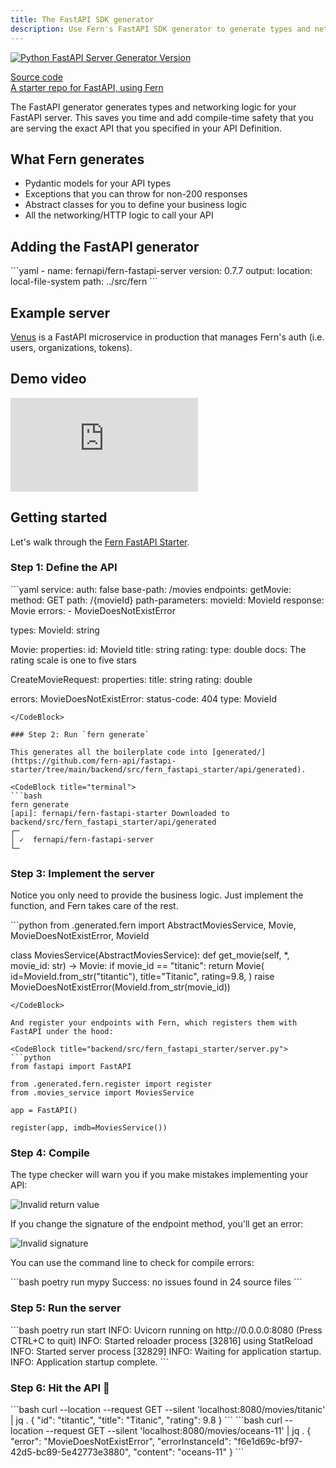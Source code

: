 ```yaml
---
title: The FastAPI SDK generator
description: Use Fern's FastAPI SDK generator to generate types and networking logic for your FastAPI server. 
---
```


[![Python FastAPI Server Generator Version](https://img.shields.io/docker/v/fernapi/fern-fastapi-server)](https://github.com/fern-api/fern/blob/main/generators/python/fastapi/VERSION)

[Source code](https://github.com/fern-api/fern/tree/main/generators/python)<br />
[A starter repo for FastAPI, using Fern](https://github.com/fern-api/fastapi-starter)

The FastAPI generator generates types and networking logic for your FastAPI server. This saves you time and add compile-time safety that you are serving the exact API that you specified in your API Definition.

## What Fern generates

- Pydantic models for your API types
- Exceptions that you can throw for non-200 responses
- Abstract classes for you to define your business logic
- All the networking/HTTP logic to call your API

## Adding the FastAPI generator

<CodeBlock title="generators.yml">
```yaml
- name: fernapi/fern-fastapi-server
  version: 0.7.7
  output:
    location: local-file-system
    path: ../src/fern
```
</CodeBlock>

## Example server

[Venus](https://github.com/fern-api/venus) is a FastAPI microservice in production that manages Fern's auth (i.e. users, organizations, tokens).

## Demo video

<div style={{ position: "relative", paddingBottom: "62.5%", height: "0" }}>
    <iframe 
        src="https://www.loom.com/embed/42de542022de4e55a1349383c7a465eb?sid=cc873e00-6c91-4a92-9b4f-7466fca4d881" 
        frameborder="0" 
        webkitallowfullscreen 
        mozallowfullscreen 
        allowfullscreen 
        style={{ position: "absolute", top: "0", left: "0", width: "100%", height: "100%" }}>
    </iframe>
</div>

## Getting started

Let's walk through the [Fern FastAPI Starter](https://github.com/fern-api/fastapi-starter).

### Step 1: Define the API

<CodeBlock title="fern/api/definition/imdb.yml">
```yaml 
service:
  auth: false
  base-path: /movies
  endpoints:
    getMovie:
      method: GET
      path: /{movieId}
      path-parameters:
        movieId: MovieId
      response: Movie
      errors:
        - MovieDoesNotExistError

types:
  MovieId: string

  Movie:
    properties:
      id: MovieId
      title: string
      rating:
        type: double
        docs: The rating scale is one to five stars

  CreateMovieRequest:
    properties:
      title: string
      rating: double

errors:
  MovieDoesNotExistError:
    status-code: 404
    type: MovieId
```
</CodeBlock>

### Step 2: Run `fern generate`

This generates all the boilerplate code into [generated/](https://github.com/fern-api/fastapi-starter/tree/main/backend/src/fern_fastapi_starter/api/generated).

<CodeBlock title="terminal">
```bash
fern generate
[api]: fernapi/fern-fastapi-starter Downloaded to backend/src/fern_fastapi_starter/api/generated
┌─
│ ✓  fernapi/fern-fastapi-server
└─
```
</CodeBlock>

### Step 3: Implement the server

Notice you only need to provide the business logic. Just implement the function, and Fern takes care of the rest.

<CodeBlock title="backend/src/fern_fastapi_starter/movies_service.py">
```python 
from .generated.fern import AbstractMoviesService, Movie, MovieDoesNotExistError, MovieId

class MoviesService(AbstractMoviesService):
    def get_movie(self, *, movie_id: str) -> Movie:
        if movie_id == "titanic":
            return Movie(
                id=MovieId.from_str("titantic"),
                title="Titanic",
                rating=9.8,
            )
        raise MovieDoesNotExistError(MovieId.from_str(movie_id))
```
</CodeBlock>

And register your endpoints with Fern, which registers them with FastAPI under the hood:

<CodeBlock title="backend/src/fern_fastapi_starter/server.py">
```python 
from fastapi import FastAPI

from .generated.fern.register import register
from .movies_service import MoviesService

app = FastAPI()

register(app, imdb=MoviesService())
```
</CodeBlock>

### Step 4: Compile

The type checker will warn you if you make mistakes implementing your API:

![Invalid return value](https://fern-image-hosting.s3.amazonaws.com/fern/invalid_return_value.png)

If you change the signature of the endpoint method, you'll get an error:

![Invalid signature](https://fern-image-hosting.s3.amazonaws.com/fern/invalid_signature.png)

You can use the command line to check for compile errors:

<CodeBlock title="terminal">
```bash
poetry run mypy
Success: no issues found in 24 source files
```
</CodeBlock>

### Step 5: Run the server

<CodeBlock title="terminal">
```bash
poetry run start
INFO:     Uvicorn running on http://0.0.0.0:8080 (Press CTRL+C to quit)
INFO:     Started reloader process [32816] using StatReload
INFO:     Started server process [32829]
INFO:     Waiting for application startup.
INFO:     Application startup complete.
```
</CodeBlock>

### Step 6: Hit the API 🚀

<CodeBlock title="terminal">
```bash
curl --location --request GET --silent 'localhost:8080/movies/titanic' | jq .
{
  "id": "titantic",
  "title": "Titanic",
  "rating": 9.8
}
```
</CodeBlock>

<CodeBlock title='terminal'>
```bash
curl --location --request GET --silent 'localhost:8080/movies/oceans-11' | jq .
{
  "error": "MovieDoesNotExistError",
  "errorInstanceId": "f6e1d69c-bf97-42d5-bc89-5e42773e3880",
  "content": "oceans-11"
}
```
</CodeBlock>
